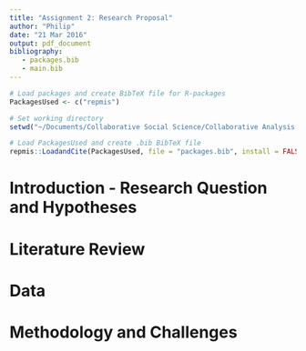```yaml
---
title: "Assignment 2: Research Proposal"
author: "Philip"
date: "21 Mar 2016"
output: pdf_document
bibliography: 
   - packages.bib
   - main.bib
---
```



```r
# Load packages and create BibTeX file for R-packages
PackagesUsed <- c("repmis")

# Set working directory
setwd("~/Documents/Collaborative Social Science/Collaborative Analysis Assignments/Assignment-2---Philip-Philipp")

# Load PackagesUsed and create .bib BibTeX file
repmis::LoadandCite(PackagesUsed, file = "packages.bib", install = FALSE)
```



# Introduction - Research Question and Hypotheses

# Literature Review

# Data 

# Methodology and Challenges

